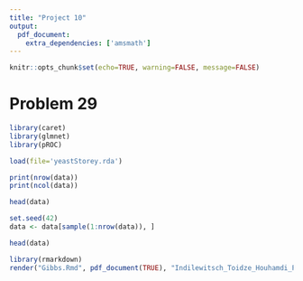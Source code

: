 ```yaml
---
title: "Project 10"
output:
  pdf_document: 
    extra_dependencies: ['amsmath']
---
```


```r
knitr::opts_chunk$set(echo=TRUE, warning=FALSE, message=FALSE)
```

# Problem 29

```r
library(caret)
library(glmnet)
library(pROC)
```

```r
load(file='yeastStorey.rda')
```

```r
print(nrow(data))
print(ncol(data))
```

```r
head(data)
```

```r
set.seed(42)
data <- data[sample(1:nrow(data)), ]
```

```r
head(data)
```

```r
library(rmarkdown)
render("Gibbs.Rmd", pdf_document(TRUE), "Indilewitsch_Toidze_Houhamdi_Pudziuvelyte_Project6.pdf")
```

